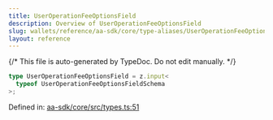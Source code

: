```yaml
---
title: UserOperationFeeOptionsField
description: Overview of UserOperationFeeOptionsField
slug: wallets/reference/aa-sdk/core/type-aliases/UserOperationFeeOptionsField
layout: reference
---
```


{/* This file is auto-generated by TypeDoc. Do not edit manually. */}

```ts
type UserOperationFeeOptionsField = z.input<
  typeof UserOperationFeeOptionsFieldSchema
>;
```

Defined in: [aa-sdk/core/src/types.ts:51](https://github.com/alchemyplatform/aa-sdk/blob/0cc60e9f694c242d91befdaa2f26cdec3ee389c5/aa-sdk/core/src/types.ts#L51)
